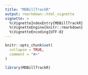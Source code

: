 ```yaml
---
title: "MDBillTrackR"
output: rmarkdown::html_vignette
vignette: >
  %\VignetteIndexEntry{MDBillTrackR}
  %\VignetteEngine{knitr::rmarkdown}
  %\VignetteEncoding{UTF-8}
---
```


```r
knitr::opts_chunk$set(
  collapse = TRUE,
  comment = "#>"
)
```

```r
library(MDBillTrackR)
```

